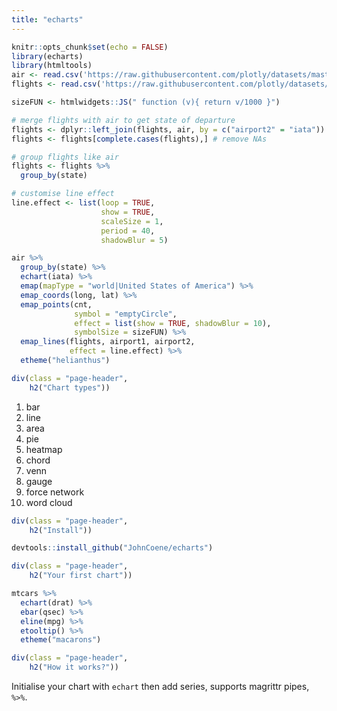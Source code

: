 ```yaml
---
title: "echarts"
---
```


```r
knitr::opts_chunk$set(echo = FALSE)
library(echarts)
library(htmltools)
air <- read.csv('https://raw.githubusercontent.com/plotly/datasets/master/2011_february_us_airport_traffic.csv')
flights <- read.csv('https://raw.githubusercontent.com/plotly/datasets/master/2011_february_aa_flight_paths.csv')

sizeFUN <- htmlwidgets::JS(" function (v){ return v/1000 }")

# merge flights with air to get state of departure
flights <- dplyr::left_join(flights, air, by = c("airport2" = "iata"))
flights <- flights[complete.cases(flights),] # remove NAs

# group flights like air
flights <- flights %>% 
  group_by(state)
```

```r
# customise line effect
line.effect <- list(loop = TRUE,
                    show = TRUE,
                    scaleSize = 1,
                    period = 40,
                    shadowBlur = 5)

air %>% 
  group_by(state) %>% 
  echart(iata) %>% 
  emap(mapType = "world|United States of America") %>% 
  emap_coords(long, lat) %>% 
  emap_points(cnt,
              symbol = "emptyCircle", 
              effect = list(show = TRUE, shadowBlur = 10),
              symbolSize = sizeFUN) %>% 
  emap_lines(flights, airport1, airport2, 
             effect = line.effect) %>% 
  etheme("helianthus")
```

```r
div(class = "page-header",
    h2("Chart types"))
```

1. bar 
2. line
3. area
4. pie
5. heatmap
6. chord
7. venn
8. gauge
9. force network
10. word cloud

```r
div(class = "page-header",
    h2("Install"))
```

```r
devtools::install_github("JohnCoene/echarts")
```

```r
div(class = "page-header",
    h2("Your first chart"))
```

```r
mtcars %>% 
  echart(drat) %>% 
  ebar(qsec) %>% 
  eline(mpg) %>% 
  etooltip() %>% 
  etheme("macarons")
```

```r
div(class = "page-header",
    h2("How it works?"))
```

Initialise your chart with `echart` then add series, supports magrittr pipes, `%>%`.

